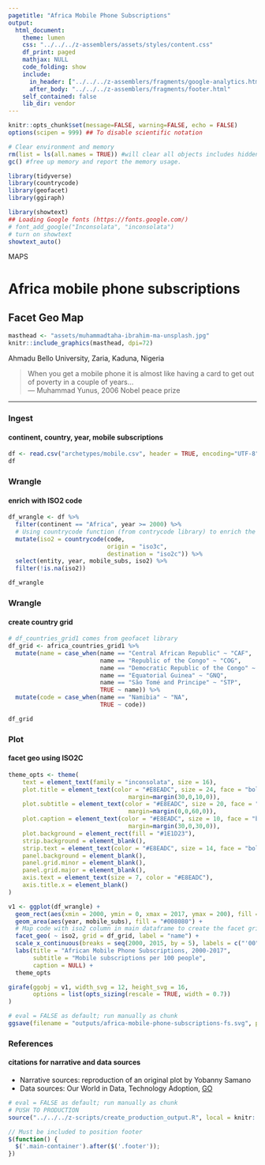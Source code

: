 ```yaml
---
pagetitle: "Africa Mobile Phone Subscriptions"
output: 
  html_document:
    theme: lumen
    css: "../../../z-assemblers/assets/styles/content.css"
    df_print: paged
    mathjax: NULL
    code_folding: show
    include:
      in_header: ["../../../z-assemblers/fragments/google-analytics.html", "../../../z-assemblers/fragments/header.html"]
      after_body: "../../../z-assemblers/fragments/footer.html"
    self_contained: false
    lib_dir: vendor
---
```


```r

knitr::opts_chunk$set(message=FALSE, warning=FALSE, echo = FALSE)
options(scipen = 999) ## To disable scientific notation

# Clear environment and memory
rm(list = ls(all.names = TRUE)) #will clear all objects includes hidden objects.
gc() #free up memory and report the memory usage.

library(tidyverse)
library(countrycode)
library(geofacet)
library(ggiraph)

library(showtext)
## Loading Google fonts (https://fonts.google.com/)
# font_add_google("Inconsolata", "inconsolata")
# turn on showtext
showtext_auto()

```

<div class="activity">
MAPS  
</div>

# Africa mobile phone subscriptions
## Facet Geo Map

```r

masthead <- "assets/muhammadtaha-ibrahim-ma-unsplash.jpg"
knitr::include_graphics(masthead, dpi=72)

```

<div class="figure-text">Ahmadu Bello University, Zaria, Kaduna, Nigeria</div>

> When you get a mobile phone it is almost like having a card to get out of poverty in a couple of years...\
--- Muhammad Yunus, 2006 Nobel peace prize\

***

### Ingest
#### continent, country, year, mobile subscriptions


```r

df <- read.csv("archetypes/mobile.csv", header = TRUE, encoding="UTF-8")
df

```

### Wrangle
#### enrich with ISO2 code

```r

df_wrangle <- df %>% 
  filter(continent == "Africa", year >= 2000) %>%
  # Using countrycode function (from contrycode library) to enrich the dataset with country's ISO2 code
  mutate(iso2 = countrycode(code,
                            origin = "iso3c",
                            destination = "iso2c")) %>%
  select(entity, year, mobile_subs, iso2) %>%
  filter(!is.na(iso2))

df_wrangle

```


### Wrangle
#### create country grid


```r

# df_countries_grid1 comes from geofacet library
df_grid <- africa_countries_grid1 %>%
  mutate(name = case_when(name == "Central African Republic" ~ "CAF",
                          name == "Republic of the Congo" ~ "COG",
                          name == "Democratic Republic of the Congo" ~ "COD",
                          name == "Equatorial Guinea" ~ "GNQ",
                          name == "São Tomé and Principe" ~ "STP",
                          TRUE ~ name)) %>%
  mutate(code = case_when(name == "Namibia" ~ "NA",
                          TRUE ~ code))

df_grid

```


### Plot
#### facet geo using ISO2C


```r

theme_opts <- theme(
    text = element_text(family = "inconsolata", size = 16), 
    plot.title = element_text(color = "#E8EADC", size = 24, face = "bold", hjust=0.5, 
                                  margin=margin(30,0,10,0)),
    plot.subtitle = element_text(color = "#E8EADC", size = 20, face = "bold", hjust=0.5, 
                                  margin=margin(0,0,60,0)),
    plot.caption = element_text(color = "#E8EADC", size = 10, face = "bold", hjust=0.5, 
                                  margin=margin(30,0,30,0)),
    plot.background = element_rect(fill = "#1E1D23"),
    strip.background = element_blank(),
    strip.text = element_text(color = "#E8EADC", size = 14, face = "bold"),
    panel.background = element_blank(),
    panel.grid.minor = element_blank(),
    panel.grid.major = element_blank(),
    axis.text = element_text(size = 7, color = "#E8EADC"),
    axis.title.x = element_blank()
)

v1 <- ggplot(df_wrangle) +
  geom_rect(aes(xmin = 2000, ymin = 0, xmax = 2017, ymax = 200), fill = "#26262E") +
  geom_area(aes(year, mobile_subs), fill = "#008080") +
  # Map code with iso2 column in main dataframe to create the facet grid
  facet_geo( ~ iso2, grid = df_grid, label = "name") +
  scale_x_continuous(breaks = seq(2000, 2015, by = 5), labels = c("'00", "'05", "'10", "'15")) +
  labs(title = "African Mobile Phone Subscriptions, 2000-2017",
       subtitle = "Mobile subscriptions per 100 people",
       caption = NULL) +
  theme_opts

girafe(ggobj = v1, width_svg = 12, height_svg = 16,
       options = list(opts_sizing(rescale = TRUE, width = 0.7))
)

```


```r

# eval = FALSE as default; run manually as chunk
ggsave(filename = "outputs/africa-mobile-phone-subscriptions-fs.svg", plot = v1, width=12, height=16)

```


### References
#### citations for narrative and data sources

* Narrative sources: reproduction of an original plot by Yobanny Samano
* Data sources: Our World in Data, Technology Adoption, [GO](https://ourworldindata.org/technology-adoption){target="_blank"}


```r

# eval = FALSE as default; run manually as chunk
# PUSH TO PRODUCTION
source("../../../z-scripts/create_production_output.R", local = knitr::knit_global())

```


```js

// Must be included to position footer
$(function() {
  $('.main-container').after($('.footer'));
})

```

